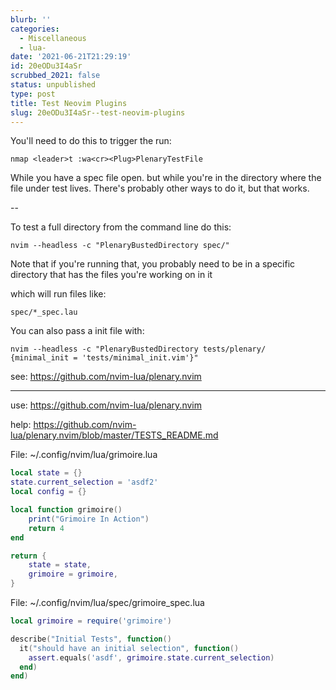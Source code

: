 ```yaml
---
blurb: ''
categories:
  - Miscellaneous
  - lua-
date: '2021-06-21T21:29:19'
id: 20eODu3I4aSr
scrubbed_2021: false
status: unpublished
type: post
title: Test Neovim Plugins
slug: 20eODu3I4aSr--test-neovim-plugins
---
```


You'll need to do this to trigger the run:

```shell
nmap <leader>t :wa<cr><Plug>PlenaryTestFile
```

While you have a spec file open. but while you're in the directory where the file under test lives. There's probably other ways to do it, but that works.



--

To test a full directory from the command line do this: 

```shell
nvim --headless -c "PlenaryBustedDirectory spec/"
``` 

Note that if you're running that, you probably need to be in a specific directory that has the files you're working on in it 

which will run files like:

```shell
spec/*_spec.lau
```

You can also pass a init file with:


```shell
nvim --headless -c "PlenaryBustedDirectory tests/plenary/ {minimal_init = 'tests/minimal_init.vim'}"
```

see: https://github.com/nvim-lua/plenary.nvim



----




use: https://github.com/nvim-lua/plenary.nvim

help: https://github.com/nvim-lua/plenary.nvim/blob/master/TESTS_README.md


File: ~/.config/nvim/lua/grimoire.lua

```lua
local state = {}
state.current_selection = 'asdf2'
local config = {}

local function grimoire()
    print("Grimoire In Action")
    return 4
end

return {
    state = state,
    grimoire = grimoire,
}
```


File: ~/.config/nvim/lua/spec/grimoire_spec.lua

```lua
local grimoire = require('grimoire')

describe("Initial Tests", function()
  it("should have an initial selection", function()
    assert.equals('asdf', grimoire.state.current_selection)
  end)
end)
```
